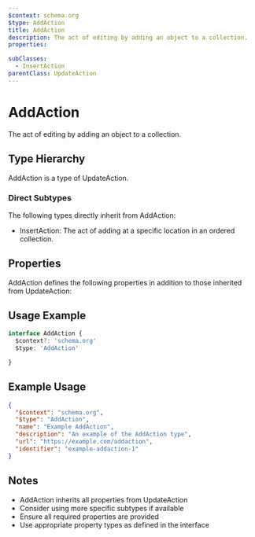 ```yaml
---
$context: schema.org
$type: AddAction
title: AddAction
description: The act of editing by adding an object to a collection.
properties:

subClasses:
  - InsertAction
parentClass: UpdateAction
---
```


# AddAction

The act of editing by adding an object to a collection.

## Type Hierarchy

AddAction is a type of UpdateAction.

### Direct Subtypes

The following types directly inherit from AddAction:

- InsertAction: The act of adding at a specific location in an ordered collection.

## Properties

AddAction defines the following properties in addition to those inherited from UpdateAction:



## Usage Example

```typescript
interface AddAction {
  $context?: 'schema.org'
  $type: 'AddAction'

}
```

## Example Usage

```json
{
  "$context": "schema.org",
  "$type": "AddAction",
  "name": "Example AddAction",
  "description": "An example of the AddAction type",
  "url": "https://example.com/addaction",
  "identifier": "example-addaction-1"
}
```

## Notes

- AddAction inherits all properties from UpdateAction
- Consider using more specific subtypes if available
- Ensure all required properties are provided
- Use appropriate property types as defined in the interface
